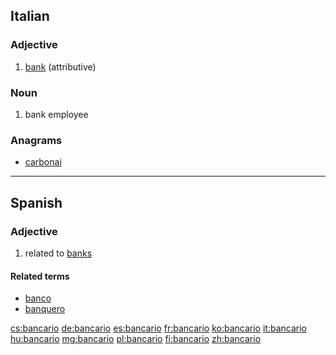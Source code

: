 ==Italian==

===Adjective===
{{it-adj|bancar|io|ia|i|ie}}

# [[bank]] (attributive)

===Noun===
{{it-noun|bancar|m|io|i|f=bancaria}}

# bank employee

===Anagrams===
* [[carbonai#Italian|carbonai]]

----

==Spanish==

===Adjective===
{{es-adj|f=bancaria}}

# related to [[bank]]s {{rfgloss|lang=es}}

====Related terms====
* [[banco]]
* [[banquero]]

[[cs:bancario]]
[[de:bancario]]
[[es:bancario]]
[[fr:bancario]]
[[ko:bancario]]
[[it:bancario]]
[[hu:bancario]]
[[mg:bancario]]
[[pl:bancario]]
[[fi:bancario]]
[[zh:bancario]]